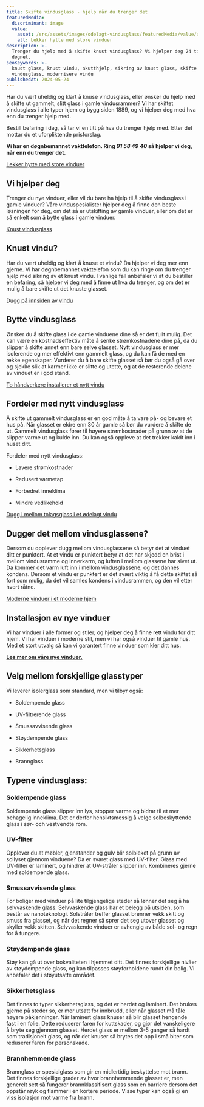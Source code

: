 ```yaml
---
title: Skifte vindusglass - hjelp når du trenger det
featuredMedia:
  discriminant: image
  value:
    asset: /src/assets/images/odelagt-vindusglass/featuredMedia/value/asset.jpeg
    alt: Lekker hytte med store vinduer
description: >-
  Trenger du hjelp med å skifte knust vindusglass? Vi hjelper deg 24 timer i
  døgnet.
seoKeywords: >-
  knust glass, knust vindu, akutthjelp, sikring av knust glass, skifte
  vindusglass, modernisere vindu
publishedAt: 2024-05-24
---
```


Har du vært uheldig og klart å knuse vindusglass, eller ønsker du hjelp med å skifte ut gammelt, slitt glass i gamle vindusrammer? Vi har skiftet vindusglass i alle typer hjem og bygg siden 1889, og vi hjelper deg med hva enn du trenger hjelp med.

Bestill befaring i dag, så tar vi en titt på hva du trenger hjelp med. Etter det mottar du et uforpliktende prisforslag.

**Vi har en døgnbemannet vakttelefon. Ring _91 58 49 40_ så hjelper vi deg, når enn du trenger det.**

[Lekker hytte med store vinduer](https://cdn.sanity.io/images/csbn9wp4/transformed-data/c7f290476d4a8dbf9efcbaeb08507e279748c3a5-2965x2965.jpg)

## Vi hjelper deg

Trenger du nye vinduer, eller vil du bare ha hjelp til å skifte vindusglass i gamle vinduer? Våre vinduspesialister hjelper deg å finne den beste løsningen for deg, om det så er utskifting av gamle vinduer, eller om det er så enkelt som å bytte glass i gamle vinduer.

[Knust vindusglass](https://cdn.sanity.io/images/csbn9wp4/transformed-data/d88cc3be51ad1d9b081c5f4831cfdf7e5dbd57ee-1920x1080.png)

## Knust vindu?

Har du vært uheldig og klart å knuse et vindu? Da hjelper vi deg mer enn gjerne. Vi har døgnbemannet vakttelefon som du kan ringe om du trenger hjelp med sikring av et knust vindu. I vanlige fall anbefaler vi at du bestiller en befaring, så hjelper vi deg med å finne ut hva du trenger, og om det er mulig å bare skifte ut det knuste glasset.

[Dugg på innsiden av vindu](https://cdn.sanity.io/images/csbn9wp4/transformed-data/a40e1e2ed8cae0b2b90ed183c0b0f4b00ed96b84-1920x1080.png)

## Bytte vindusglass

Ønsker du å skifte glass i de gamle vinduene dine så er det fullt mulig. Det kan være en kostnadseffektiv måte å senke strømkostnadene dine på, da du slipper å skifte annet enn bare selve glasset. Nytt vindusglass er mer isolerende og mer effektivt enn gammelt glass, og du kan få de med en rekke egenskaper. Vurderer du å bare skifte glasset så bør du også gå over og sjekke slik at karmer ikke er slitte og utette, og at de resterende delene av vinduet er i god stand.

[To håndverkere installerer et nytt vindu](https://cdn.sanity.io/images/csbn9wp4/transformed-data/1db020400af126626165a5cc7401e069077078dd-7300x4872.jpg)

## Fordeler med nytt vindusglass

Å skifte ut gammelt vindusglass er en god måte å ta vare på- og bevare et hus på. Når glasset er eldre enn 30 år gamle så bør du vurdere å skifte de ut. Gammelt vindusglass fører til høyere strømkostnader på grunn av at de slipper varme ut og kulde inn. Du kan også oppleve at det trekker kaldt inn i huset ditt.

Fordeler med nytt vindusglass:

- Lavere strømkostnader

- Redusert varmetap

- Forbedret inneklima

- Mindre vedlikehold

[Dugg i mellom tolagsglass i et ødelagt vindu](https://cdn.sanity.io/images/csbn9wp4/transformed-data/fe158f6b8e4034bcbcb657ef04a15b111d973ea2-1920x1080.png)

## Dugger det mellom vindusglassene?

Dersom du opplever dugg mellom vindusglassene så betyr det at vinduet ditt er punktert. At et vindu er punktert betyr at det har skjedd en brist i mellom vindusramme og innerkarm, og luften i mellom glassene har sivet ut. Da kommer det varm luft inn i mellom vindusglassene, og det dannes kondens. Dersom et vindu er punktert er det svært viktig å få dette skiftet så fort som mulig, da det vil samles kondens i vindusrammen, og den vil etter hvert råtne.

[Moderne vinduer i et moderne hjem](https://cdn.sanity.io/images/csbn9wp4/transformed-data/dd1e60826451e1814f1db63f195a2276e8fc2755-1500x2250.jpg)

## Installasjon av nye vinduer

Vi har vinduer i alle former og stiler, og hjelper deg å finne rett vindu for ditt hjem. Vi har vinduer i moderne stil, men vi har også vinduer til gamle hus. Med et stort utvalg så kan vi garantert finne vinduer som kler ditt hus.

[**Les mer om våre nye vinduer.**](/vinduer)

## Velg mellom forskjellige glasstyper

Vi leverer isolerglass som standard, men vi tilbyr også:

- Soldempende glass

- UV-filtrerende glass

- Smussavvisende glass

- Støydempende glass

- Sikkerhetsglass

- Brannglass

## Typene vindusglass:

### Soldempende glass

Soldempende glass slipper inn lys, stopper varme og bidrar til et mer behagelig inneklima. Det er derfor hensiktsmessig å velge solbeskyttende glass i sør- och vestvendte rom.

### UV-filter

Opplever du at møbler, gjenstander og gulv blir solbleket på grunn av sollyset gjennom vinduene? Da er svaret glass med UV-filter. Glass med UV-filter er laminert, og hindrer at UV-stråler slipper inn. Kombineres gjerne med soldempende glass.

### Smussavvisende glass

For boliger med vinduer på lite tilgjengelige steder så lønner det seg å ha selvvaskende glass. Selvvaskende glass har et belegg på utsiden, som består av nanoteknologi. Solstråler treffer glasset brenner vekk skitt og smuss fra glasset, og når det regner så sprer det seg utover glasset og skyller vekk skitten. Selvvaskende vinduer er avhengig av både sol- og regn for å fungere.

### Støydempende glass

Støy kan gå ut over bokvaliteten i hjemmet ditt. Det finnes forskjellige nivåer av støydempende glass, og kan tilpasses støyforholdene rundt din bolig. Vi anbefaler det i støyutsatte området.

### Sikkerhetsglass

Det finnes to typer sikkerhetsglass, og det er herdet og laminert. Det brukes gjerne på steder so, er mer utsatt for innbrudd, eller når glasset må tåle høyere påkjenninger. Når laminert glass knuser så blir glasset hengende fast i en folie. Dette reduserer faren for kuttskader, og gjør det vanskeligere å bryte seg gjennom glasset. Herdet glass er mellom 3-5 ganger så hardt som tradisjonelt glass, og når det knuser så brytes det opp i små biter som reduserer faren for personskade.

### Brannhemmende glass

Brannglass er spesialglass som gir en midlertidig beskyttelse mot brann. Det finnes forskjellige grader av hvor brannhemmende glasset er, men generelt sett så fungerer brannklassifisert glass som en barriere dersom det oppstår røyk og flammer i en kortere periode. Visse typer kan også gi en viss isolasjon mot varme fra brann.
